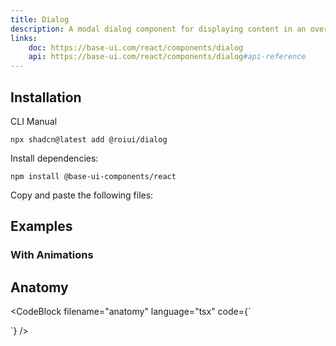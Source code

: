 ```yaml
---
title: Dialog
description: A modal dialog component for displaying content in an overlay.
links:
    doc: https://base-ui.com/react/components/dialog
    api: https://base-ui.com/react/components/dialog#api-reference
---
```


<ComponentPreview name="dialog-demo" />

## Installation

<InstallationTabs>

<InstallationTabsList>
    <InstallationTabsTrigger value="cli">CLI</InstallationTabsTrigger>
    <InstallationTabsTrigger value="manual">Manual</InstallationTabsTrigger>
</InstallationTabsList>

<InstallationTabsContent value="cli">

```package-install
npx shadcn@latest add @roiui/dialog
```

</InstallationTabsContent>

<InstallationTabsContent value="manual" data-manual="true">

Install dependencies:

```package-install
npm install @base-ui-components/react
```

Copy and paste the following files:

<ComponentSource
    name="dialog"
/>

</InstallationTabsContent>

</InstallationTabs>

## Examples

<div id="with-animations">

### With Animations

<ComponentPreview name="dialog-motion" />

</div>

## Anatomy

<CodeBlock
filename="anatomy"
  language="tsx"
  code={`<Dialog>
    <DialogTrigger />
    <DialogContent>
        <DialogHeader>
            <DialogTitle />
            <DialogDescription />
        </DialogHeader>
        <DialogFooter>
            <DialogClose />
        </DialogFooter>
    </DialogContent>
</Dialog>
`} />

